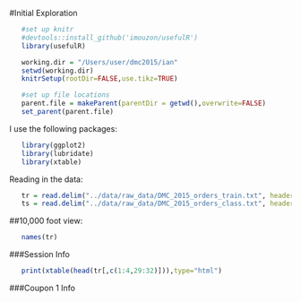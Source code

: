 #Initial Exploration

<!-- setup: R code (No Results in Document) -->
```r
   #set up knitr
   #devtools::install_github('imouzon/usefulR')
   library(usefulR)

   working.dir = "/Users/user/dmc2015/ian"
   setwd(working.dir)
   knitrSetup(rootDir=FALSE,use.tikz=TRUE)

   #set up file locations
   parent.file = makeParent(parentDir = getwd(),overwrite=FALSE)
   set_parent(parent.file)
```

I use the following packages:
```r
   library(ggplot2)
   library(lubridate)
   library(xtable)
```

Reading in the data:
<!-- readData: R code (No Results in Document) -->
```r
   tr = read.delim("../data/raw_data/DMC_2015_orders_train.txt", header = TRUE, sep = "|", quote = "")
   ts = read.delim("../data/raw_data/DMC_2015_orders_class.txt", header = TRUE, sep = "|", quote = "")
```

##10,000 foot view:
<!-- headData: R code (No Results in Document) -->
```r
   names(tr)
```

###Session Info
<!-- sessinf: R code (No Results in Document) -->
```r
   print(xtable(head(tr[,c(1:4,29:32)])),type="html")
```

###Coupon 1 Info












